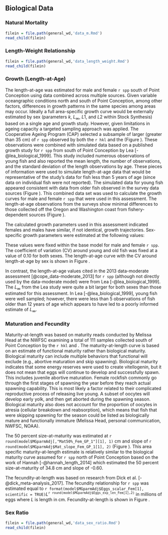 ## Biological Data{#bio-data}

### Natural Mortality

```r
filein = file.path(general_wd,'data_m.Rmd')
read_child(filein)
```

### Length-Weight Relationship

```r
filein = file.path(general_wd,'data_length_weight.Rmd')
read_child(filein)
```

### Growth (Length-at-Age)

The length-at-age was estimated for male and female `r spp` south of Point Conception using data combined across multiple sources.  Given variable oceangraphic conditions north and south of Point Conception, among other factors, differences in growth patterns in the same species among areas may occur. Ideally a full area-specific growth curve would be externally estimated by sex (parameters $k$, $L_{\infty}$, $L1$, and $L2$ within Stock Synthesis) based on a single age and growth study. However, given limitations in ageing capacity  a targeted sampling approach was applied. The Cooperative Ageing Program (CAP) selected a subsample of larger (greater than 35 cm) of `r spp` observed by both the `r hkl` and the \Gls{s-wcgbt} (Figure \ref{fig:survey-len-at-age-data}). These observations were combined with simulated data based on a published growth study for `r spp` from south of Point Conception by Lea [-@lea_biological_1999]. This study included numerous observations of young fish and also reported the mean length, the number of observations, and the standard deviation of the length observations by age. These pieces of information were used to simulate length-at-age data that would be representative of the study's data for fish less than 5 years of age (since data on individual fish were not reported). The simulated data for young fish appeared consistent with data from older fish observed in the survey data sources (Figure \ref{fig:south-len-at-age-data}). This combined data set was used to calculate the growth curves for male and female `r spp` that were used in this assessment. The length-at-age observations from the surveys show minimal differences to those collected off the Oregon and Washington coast from fishery-dependent sources (Figure \ref{fig:len-at-age-comp}).

The calculated growth parameters used in this assessment indicated females and males have similar, if not identical, growth trajectories.  Sex-specific growth parameters were estimated at the following values:

\begin{centering}

Females $L_{\infty}$ = `r round(model$MGparmAdj$L_at_Amax_Fem_GP_1[1], 1)` cm; $k$ = `r round(model$MGparmAdj$VonBert_K_Fem_GP_1[1], 3)`

Males $L_{\infty}$ = `r round(model$MGparmAdj$L_at_Amax_Mal_GP_1[1], 1)` cm; $k$ = `r round(model$MGparmAdj$VonBert_K_Mal_GP_1[1], 3)`

\end{centering}

\vspace{0.75cm}

These values were fixed within the base model for male and female `r spp`. The coefficient of variation (CV) around young and old fish was fixed at a value of 0.10 for both sexes. The length-at-age curve with the CV around length-at-age by sex is shown in Figure \ref{fig:len-age-ss}. 

In contrast, the length-at-age values cited in the 2013 data-moderate assessment [@cope_data-moderate_2013] for `r spp` (although not directly used by the data-moderate model) were from Lea [-@lea_biological_1999]. The $L_{\infty}$ from the Lea study were quite a bit larger for both sexes than those estimated for this assessment. In Lea [-@lea_biological_1999], young fish were well sampled; however, there were less than 5 observations of fish older than 12 years of age which appears to have led to a poorly informed estimate of $L_{\infty}$.    


### Maturation and Fecundity

Maturity-at-length was based on maturity reads conducted by Melissa Head at the NWFSC examining a total of 111 samples collected south of Point Conception by the `r hkl` and \Gls{s-wcgbt}. The maturity-at-length curve is based on an estimate of functional maturity rather than biological maturity. Biological maturity can include multiple behaviors that functional will exclude (e.g., abortive maturation and skip spawning). Biological maturity indicates that some energy reserves were used to create vitellogenin, but it does not mean that eggs will continue to develop and successfully spawn. This includes juvenile abortive maturation. Female rockfish commonly go through the first stages of spawning the year before they reach actual spawning capability. This is most likely a factor related to their complicated reproductive process of releasing live young. A subset of oocytes will develop early yolk, and then get aborted during the spawning season. Biological maturity also does not account for the proportion of oocytes in atresia (cellular breakdown and reabsorption), which means that fish that were skipping spawning for the season could be listed as biologically mature and functionally immature (Melissa Head, personal communication, NWFSC, NOAA). 

The 50 percent size-at-maturity was estimated at `r round(model$MGparmAdj[,"Mat50%_Fem_GP_1"][1], 1)` cm and slope of `r round(model$MGparmAdj$Mat_slope_Fem_GP_1[1], 2)` (Figure \ref{fig:maturity}). This area specific maturity-at-length estimate is relatively similar to the biological maturity curve assumed for `r spp` north of Point Conception based on the work of Hannah [-@hannah_length_2014] which estimated the 50 percent size-at-maturity of 34.8 cm and slope of -0.60.  

The fecundity-at-length was based on research from Dick et al. [-@dick_meta-analysis_2017]. The fecundity relationship for `r spp` was estimated equal to `r format(model$MGparmAdj$Eggs_scalar_Fem[1], scientific = TRUE)`$L$^`r round(model$MGparmAdj$Eggs_exp_len_Fem[1],2)`^ in millions of eggs where $L$ is length in cm. Fecundity-at-length is shown in Figure \ref{fig:fecundity}.


### Sex Ratio

```r
filein = file.path(general_wd,'data_sex_ratio.Rmd')
read_child(filein)
```